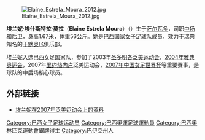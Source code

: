 [[File:Elaine_Estrela_Moura_2012.jpg|thumb]]

'''埃兰妮·埃什斯特拉·莫拉'''（'''Elaine Estrela Moura'''）（{{bd|1982年|11月1日|catIdx=Elaine}}）生于[[萨尔瓦多_(巴西)|萨尔瓦多]]，司职[[中场|中场]]和[[后卫_(足球)|后卫]]，身高1.67米，体重56公斤。她是[[巴西国家女子足球队|巴西国家女子足球队]]成员，效力于瑞典知名的[[于默奥IK|于默奥IK]]俱乐部。

埃兰妮入选巴西女足国家队，参加了2003年[[圣多明各|圣多明各]][[泛美运动会|泛美运动会]]，[[2004年夏季奥运会|2004年雅典奥运会]]，2007年[[里约热内卢|里约热内卢]]泛美运动会，[[2007年女子世界杯足球赛|2007年中国女足世界杯]]等重要赛事，是球队的中后场核心球员。

==外部链接==
*{{es}}[http://pan.uol.com.br/pan/2007/modalidades/futebol/brasileiros/elainemoura.jhtm 埃兰妮在2007年泛美运动会上的资料] {{Wayback|url=http://pan.uol.com.br/pan/2007/modalidades/futebol/brasileiros/elainemoura.jhtm |date=20180923235051 }}

{{DEFAULTSORT:Moura, Elaine Estrela}}
[[Category:巴西女子足球运动员|Category:巴西女子足球运动员]]
[[Category:巴西奧運足球運動員|Category:巴西奧運足球運動員]]
[[Category:巴西奧林匹克運動會銀牌得主|Category:巴西奧林匹克運動會銀牌得主]]
[[Category:巴伊亞州人|Category:巴伊亞州人]]